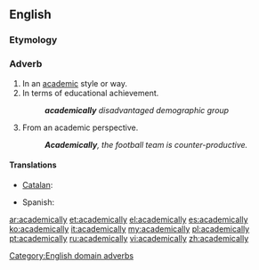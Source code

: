 ==English==

===Etymology===
{{suffix|academical|ly}}

===Adverb===
{{en-adv}}

# In an [[academic]] style or way.
# In terms of educational achievement.
#: '''''academically''' disadvantaged demographic group''
# From an academic perspective.
#: '''''Academically''', the football team is counter-productive.''

====Translations====
{{trans-top|in an academic style or way}}
* [[Catalan]]: {{t|ca|acadèmicament}}
{{trans-mid}}
* Spanish: {{t|es|académicamente}}
{{trans-bottom}}

{{trans-top|in terms of educational achievement}}
{{trans-mid}}
{{trans-bottom}}

{{trans-top|from an academic perspective}}
{{trans-mid}}
{{trans-bottom}}

[[Category:English domain adverbs]]

[[ar:academically]]
[[et:academically]]
[[el:academically]]
[[es:academically]]
[[ko:academically]]
[[it:academically]]
[[my:academically]]
[[pl:academically]]
[[pt:academically]]
[[ru:academically]]
[[vi:academically]]
[[zh:academically]]